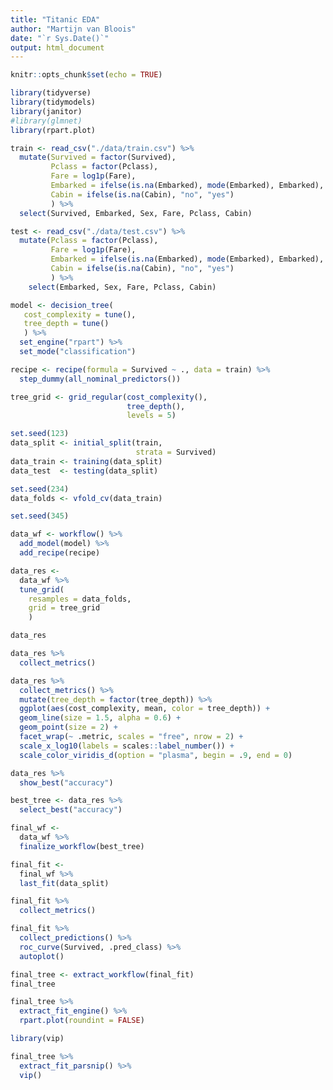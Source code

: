 ```yaml
---
title: "Titanic EDA"
author: "Martijn van Bloois"
date: "`r Sys.Date()`"
output: html_document
---
```


```r
knitr::opts_chunk$set(echo = TRUE)
```

```r
library(tidyverse)
library(tidymodels)
library(janitor)
#library(glmnet)
library(rpart.plot) 
```

```r
train <- read_csv("./data/train.csv") %>% 
  mutate(Survived = factor(Survived),
         Pclass = factor(Pclass),
         Fare = log1p(Fare),
         Embarked = ifelse(is.na(Embarked), mode(Embarked), Embarked),
         Cabin = ifelse(is.na(Cabin), "no", "yes")
         ) %>% 
  select(Survived, Embarked, Sex, Fare, Pclass, Cabin)

test <- read_csv("./data/test.csv") %>% 
  mutate(Pclass = factor(Pclass),
         Fare = log1p(Fare),
         Embarked = ifelse(is.na(Embarked), mode(Embarked), Embarked),
         Cabin = ifelse(is.na(Cabin), "no", "yes")
         ) %>% 
    select(Embarked, Sex, Fare, Pclass, Cabin)
```


```r
model <- decision_tree(
   cost_complexity = tune(),
   tree_depth = tune()
   ) %>% 
  set_engine("rpart") %>% 
  set_mode("classification")

recipe <- recipe(formula = Survived ~ ., data = train) %>% 
  step_dummy(all_nominal_predictors())

tree_grid <- grid_regular(cost_complexity(),
                          tree_depth(),
                          levels = 5)

set.seed(123)
data_split <- initial_split(train, 
                            strata = Survived)
data_train <- training(data_split)
data_test  <- testing(data_split)

set.seed(234)
data_folds <- vfold_cv(data_train)

set.seed(345)

data_wf <- workflow() %>%
  add_model(model) %>%
  add_recipe(recipe)

data_res <- 
  data_wf %>% 
  tune_grid(
    resamples = data_folds,
    grid = tree_grid
    )

data_res

data_res %>% 
  collect_metrics()

data_res %>% 
  collect_metrics() %>%
  mutate(tree_depth = factor(tree_depth)) %>%
  ggplot(aes(cost_complexity, mean, color = tree_depth)) +
  geom_line(size = 1.5, alpha = 0.6) +
  geom_point(size = 2) +
  facet_wrap(~ .metric, scales = "free", nrow = 2) +
  scale_x_log10(labels = scales::label_number()) +
  scale_color_viridis_d(option = "plasma", begin = .9, end = 0)

data_res %>%
  show_best("accuracy")

best_tree <- data_res %>%
  select_best("accuracy")

final_wf <- 
  data_wf %>% 
  finalize_workflow(best_tree)

final_fit <- 
  final_wf %>%
  last_fit(data_split) 

final_fit %>%
  collect_metrics()

final_fit %>%
  collect_predictions() %>% 
  roc_curve(Survived, .pred_class) %>% 
  autoplot()

final_tree <- extract_workflow(final_fit)
final_tree

final_tree %>%
  extract_fit_engine() %>%
  rpart.plot(roundint = FALSE)

library(vip)

final_tree %>% 
  extract_fit_parsnip() %>% 
  vip()
```

